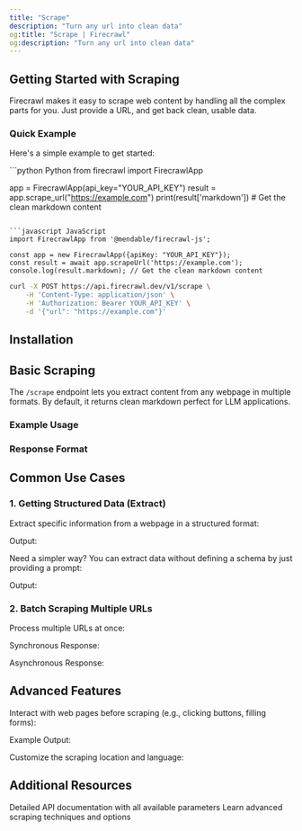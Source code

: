 ```yaml
---
title: "Scrape"
description: "Turn any url into clean data"
og:title: "Scrape | Firecrawl"
og:description: "Turn any url into clean data"
---
```



## Getting Started with Scraping

<Info>
Firecrawl makes it easy to scrape web content by handling all the complex parts for you. Just provide a URL, and get back clean, usable data.
</Info>

### Quick Example

Here's a simple example to get started:

<CodeGroup>
```python Python
from firecrawl import FirecrawlApp

app = FirecrawlApp(api_key="YOUR_API_KEY")
result = app.scrape_url("https://example.com") 
print(result['markdown']) # Get the clean markdown content
```

```javascript JavaScript
import FirecrawlApp from '@mendable/firecrawl-js';

const app = new FirecrawlApp({apiKey: "YOUR_API_KEY"});
const result = await app.scrapeUrl('https://example.com');
console.log(result.markdown); // Get the clean markdown content
```

```bash cURL
curl -X POST https://api.firecrawl.dev/v1/scrape \
    -H 'Content-Type: application/json' \
    -H 'Authorization: Bearer YOUR_API_KEY' \
    -d '{"url": "https://example.com"}'
```
</CodeGroup>

## Installation

<CodeGroup>
<InstallationPython />
<InstallationNode />
<InstallationGo />
<InstallationRust />
</CodeGroup>

## Basic Scraping

The `/scrape` endpoint lets you extract content from any webpage in multiple formats. By default, it returns clean markdown perfect for LLM applications.

### Example Usage

<CodeGroup>
<ScrapePython />
<ScrapeNode />
<ScrapeGo />
<ScrapeRust />
<ScrapeCURL />
</CodeGroup>

### Response Format

<ScrapeResponse />

## Common Use Cases

### 1. Getting Structured Data (Extract)

Extract specific information from a webpage in a structured format:

<CodeGroup>
<ExtractPython />
<ExtractNode />
<ExtractCURL />
</CodeGroup>

Output:
<ExtractOutput />

<Tip>
Need a simpler way? You can extract data without defining a schema by just providing a prompt:
</Tip>

<CodeGroup>
<ExtractNoSchemaCURL />
</CodeGroup>

Output:
<ExtractNoSchemaOutput />

### 2. Batch Scraping Multiple URLs

Process multiple URLs at once:

<CodeGroup>
<BatchScrapePython />
<BatchScrapeNode />
<BatchScrapeCURL />
</CodeGroup>

<Accordion title="Response Examples">
Synchronous Response:
<BatchScrapeOutput />

Asynchronous Response:
<BatchScrapeAsyncOutput />
</Accordion>

## Advanced Features

<AccordionGroup>

<Accordion title="Interactive Actions">
Interact with web pages before scraping (e.g., clicking buttons, filling forms):

<CodeGroup>
<ScrapeActionsPython />
<ScrapeActionsNode />
<ScrapeActionsCURL />
</CodeGroup>

Example Output:
<ScrapeActionsOutput />
</Accordion>

<Accordion title="Location & Language Settings">
Customize the scraping location and language:

<CodeGroup>
<ScrapeLocationPython />
<ScrapeLocationNode />
<ScrapeLocationCURL />
</CodeGroup>
</Accordion>

</AccordionGroup>

## Additional Resources

<CardGroup cols={2}>
<Card title="API Reference" icon="book" href="/api-reference/endpoint/scrape">
Detailed API documentation with all available parameters
</Card>
<Card title="Advanced Guide" icon="graduation-cap" href="/advanced-scraping-guide">
Learn advanced scraping techniques and options
</Card>
</CardGroup>